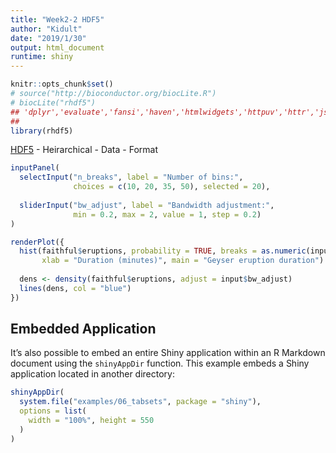 ```yaml
---
title: "Week2-2 HDF5"
author: "Kidult"
date: "2019/1/30"
output: html_document
runtime: shiny
---
```


```r
knitr::opts_chunk$set()
# source("http://bioconductor.org/biocLite.R")
# biocLite("rhdf5")
## 'dplyr','evaluate','fansi','haven','htmlwidgets','httpuv','httr','jsonlite','mongolite','RJSONIO'
## 
library(rhdf5)
```

[HDF5](http://www.hdfgroup.org)
- Heirarchical
- Data
- Format

```r
inputPanel(
  selectInput("n_breaks", label = "Number of bins:",
              choices = c(10, 20, 35, 50), selected = 20),
  
  sliderInput("bw_adjust", label = "Bandwidth adjustment:",
              min = 0.2, max = 2, value = 1, step = 0.2)
)

renderPlot({
  hist(faithful$eruptions, probability = TRUE, breaks = as.numeric(input$n_breaks),
       xlab = "Duration (minutes)", main = "Geyser eruption duration")
  
  dens <- density(faithful$eruptions, adjust = input$bw_adjust)
  lines(dens, col = "blue")
})
```

## Embedded Application

It's also possible to embed an entire Shiny application within an R Markdown document using the `shinyAppDir` function. This example embeds a Shiny application located in another directory:

```r
shinyAppDir(
  system.file("examples/06_tabsets", package = "shiny"),
  options = list(
    width = "100%", height = 550
  )
)
```

